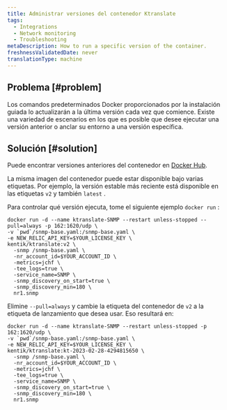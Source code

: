 ```yaml
---
title: Administrar versiones del contenedor Ktranslate
tags:
  - Integrations
  - Network monitoring
  - Troubleshooting
metaDescription: How to run a specific version of the container.
freshnessValidatedDate: never
translationType: machine
---
```


## Problema [#problem]

Los comandos predeterminados Docker proporcionados por la instalación guiada lo actualizarán a la última versión cada vez que comience. Existe una variedad de escenarios en los que es posible que desee ejecutar una versión anterior o anclar su entorno a una versión específica.

## Solución [#solution]

Puede encontrar versiones anteriores del contenedor en [Docker Hub](https://hub.docker.com/r/kentik/ktranslate/tags).

La misma imagen del contenedor puede estar disponible bajo varias etiquetas. Por ejemplo, la versión estable más reciente está disponible en las etiquetas `v2` y también `latest` .

Para controlar qué versión ejecuta, tome el siguiente ejemplo `docker run` :

```shell
docker run -d --name ktranslate-SNMP --restart unless-stopped --pull=always -p 162:1620/udp \
-v `pwd`/snmp-base.yaml:/snmp-base.yaml \
-e NEW_RELIC_API_KEY=$YOUR_LICENSE_KEY \
kentik/ktranslate:v2 \
  -snmp /snmp-base.yaml \
  -nr_account_id=$YOUR_ACCOUNT_ID \
  -metrics=jchf \
  -tee_logs=true \
  -service_name=SNMP \
  -snmp_discovery_on_start=true \
  -snmp_discovery_min=180 \
  nr1.snmp
```

Elimine `--pull=always` y cambie la etiqueta del contenedor de `v2` a la etiqueta de lanzamiento que desea usar. Eso resultará en:

```shell
docker run -d --name ktranslate-SNMP --restart unless-stopped -p 162:1620/udp \
-v `pwd`/snmp-base.yaml:/snmp-base.yaml \
-e NEW_RELIC_API_KEY=$YOUR_LICENSE_KEY \
kentik/ktranslate:kt-2023-02-28-4294815650 \
  -snmp /snmp-base.yaml \
  -nr_account_id=$YOUR_ACCOUNT_ID \
  -metrics=jchf \
  -tee_logs=true \
  -service_name=SNMP \
  -snmp_discovery_on_start=true \
  -snmp_discovery_min=180 \
  nr1.snmp
```
